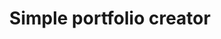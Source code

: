 ---
title: "Simple portfolio creator"
publishedAt: "2024-04-08"
images:
  - "/images/gallery/img-01.png"
  - "/images/gallery/img-02.png"
  - "/images/gallery/img-03.png"
  - "/images/gallery/img-04.jpg"
  - "/images/gallery/img-05.png"
  - "/images/gallery/img-06.png"
  - "/images/gallery/img-07.png"
  - "/images/gallery/img-08.png"
  - "/images/gallery/img-09.png"
  - "/images/gallery/img-10.png"
  - "/images/gallery/img-11.png"
  - "/images/gallery/img-10.png"
  - "/images/gallery/img-11.png"
  - "/images/gallery/img-12.png"
  - "/images/gallery/img-13.png"
  - "/images/gallery/img-14.png"
  - "/images/gallery/img-15.png"
  - "/images/gallery/img-16.png"
  - "/images/gallery/img-17.png"
  - "/images/gallery/img-18.png"

---